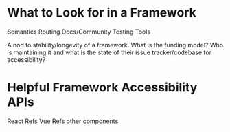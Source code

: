 # What to Look for in a Framework

Semantics
Routing
Docs/Community
Testing Tools

A nod to stability/longevity of a framework. What is the funding model? Who is maintaining it and what is the state of their issue tracker/codebase for accessibility?

# Helpful Framework Accessibility APIs

React Refs
Vue Refs
other components